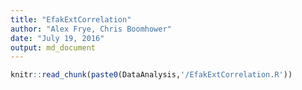 ```yaml
---
title: "EfakExtCorrelation"
author: "Alex Frye, Chris Boomhower"
date: "July 19, 2016"
output: md_document
---
```


```r
knitr::read_chunk(paste0(DataAnalysis,'/EfakExtCorrelation.R'))
```


